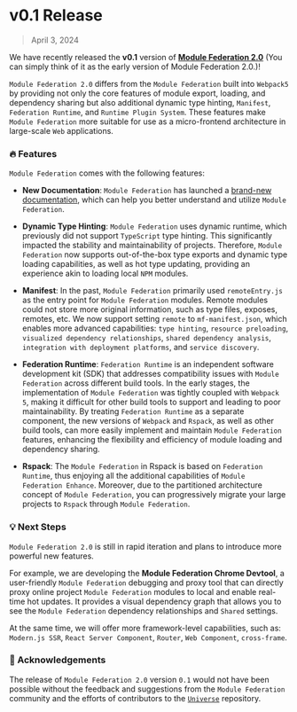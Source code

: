 # v0.1 Release

> April 3, 2024

We have recently released the **v0.1** version of **[Module Federation 2.0](https://github.com/module-federation/universe)** (You can simply think of it as the early version of Module Federation 2.0.)!

`Module Federation 2.0` differs from the `Module Federation` built into `Webpack5` by providing not only the core features of module export, loading, and dependency sharing but also additional dynamic type hinting, `Manifest`, `Federation Runtime`, and `Runtime Plugin System`. These features make `Module Federation` more suitable for use as a micro-frontend architecture in large-scale `Web` applications.

### 🔥 Features

`Module Federation` comes with the following features:

- **New Documentation**: `Module Federation` has launched a [brand-new documentation](https://module-federation.io/), which can help you better understand and utilize `Module Federation`.

- **Dynamic Type Hinting**: `Module Federation` uses dynamic runtime, which previously did not support `TypeScript` type hinting. This significantly impacted the stability and maintainability of projects. Therefore, `Module Federation` now supports out-of-the-box type exports and dynamic type loading capabilities, as well as hot type updating, providing an experience akin to loading local `NPM` modules.

- **Manifest**: In the past, `Module Federation` primarily used `remoteEntry.js` as the entry point for `Module Federation` modules. Remote modules could not store more original information, such as type files, exposes, remotes, etc. We now support setting `remote` to `mf-manifest.json`, which enables more advanced capabilities: `type hinting`, `resource preloading`, `visualized dependency relationships`, `shared dependency analysis`, `integration with deployment platforms`, and `service discovery`.

- **Federation Runtime**: `Federation Runtime` is an independent software development kit (SDK) that addresses compatibility issues with `Module Federation` across different build tools. In the early stages, the implementation of `Module Federation` was tightly coupled with `Webpack 5`, making it difficult for other build tools to support and leading to poor maintainability. By treating `Federation Runtime` as a separate component, the new versions of `Webpack` and `Rspack`, as well as other build tools, can more easily implement and maintain `Module Federation` features, enhancing the flexibility and efficiency of module loading and dependency sharing.

- **Rspack**: The `Module Federation` in Rspack is based on `Federation Runtime`, thus enjoying all the additional capabilities of `Module Federation Enhance`. Moreover, due to the partitioned architecture concept of `Module Federation`, you can progressively migrate your large projects to `Rspack` through `Module Federation`.

### 💡 Next Steps

`Module Federation 2.0` is still in rapid iteration and plans to introduce more powerful new features.

For example, we are developing the **Module Federation Chrome Devtool**, a user-friendly `Module Federation` debugging and proxy tool that can directly proxy online project `Module Federation` modules to local and enable real-time hot updates. It provides a visual dependency graph that allows you to see the `Module Federation` dependency relationships and `Shared` settings.

At the same time, we will offer more framework-level capabilities, such as: `Modern.js SSR`, `React Server Component`, `Router`, `Web Component`, `cross-frame`.

### 🙏 Acknowledgements

The release of `Module Federation 2.0` version `0.1` would not have been possible without the feedback and suggestions from the `Module Federation` community and the efforts of contributors to the [`Universe`](https://github.com/module-federation/universe) repository.
